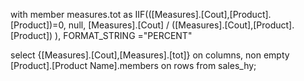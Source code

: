 with member measures.tot as
IIF(([Measures].[Cout],[Product].[Product])=0,
null,
[Measures].[Cout] /
 ([Measures].[Cout],[Product].[Product])
 ), FORMAT_STRING ="PERCENT"

select {[Measures].[Cout],[Measures].[tot]} on columns,
		non empty [Product].[Product Name].members on rows
from sales_hy;